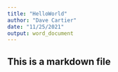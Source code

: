 ---
title: "HelloWorld"
author: "Dave Cartier"
date: "11/25/2021"
output: word_document
---

## This is a markdown file